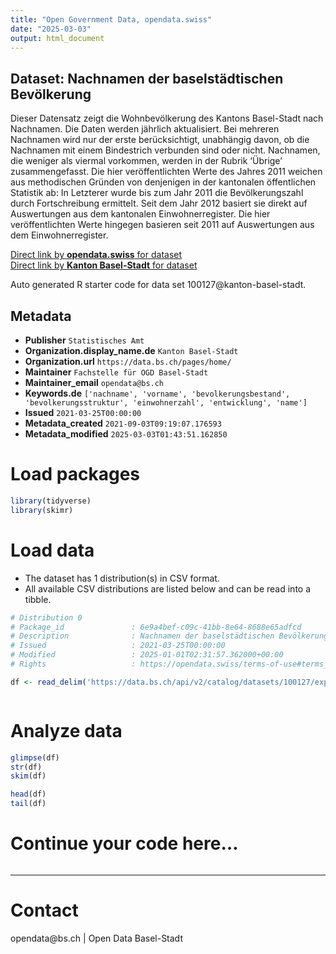 ```yaml
---
title: "Open Government Data, opendata.swiss"
date: "2025-03-03"
output: html_document
---
```


## Dataset: Nachnamen der baselstädtischen Bevölkerung

Dieser Datensatz zeigt die Wohnbevölkerung des Kantons Basel-Stadt nach Nachnamen. Die Daten werden jährlich aktualisiert. Bei mehreren Nachnamen wird nur der erste berücksichtigt, unabhängig davon, ob die Nachnamen mit einem Bindestrich verbunden sind oder nicht. Nachnamen, die weniger als viermal vorkommen, werden in der Rubrik 'Übrige' zusammengefasst. Die hier veröffentlichten Werte des Jahres 2011 weichen aus methodischen Gründen von denjenigen in der kantonalen öffentlichen Statistik ab: In Letzterer wurde bis zum Jahr 2011 die Bevölkerungszahl durch Fortschreibung ermittelt. Seit dem Jahr 2012 basiert sie direkt auf Auswertungen aus dem kantonalen Einwohnerregister. Die hier veröffentlichten Werte hingegen basieren seit 2011 auf Auswertungen aus dem Einwohnerregister.

[Direct link by **opendata.swiss** for dataset](https://opendata.swiss/de/dataset/nachnamen-der-baselstadtischen-bevolkerung)<br>
[Direct link by **Kanton Basel-Stadt** for dataset](https://data.bs.ch/explore/dataset/100127/)

Auto generated R starter code for data set 100127@kanton-basel-stadt.

## Metadata

- **Publisher** `Statistisches Amt`
- **Organization.display_name.de** `Kanton Basel-Stadt`
- **Organization.url** `https://data.bs.ch/pages/home/`
- **Maintainer** `Fachstelle für OGD Basel-Stadt`
- **Maintainer_email** `opendata@bs.ch`
- **Keywords.de** `['nachname', 'vorname', 'bevolkerungsbestand', 'bevolkerungsstruktur', 'einwohnerzahl', 'entwicklung', 'name']`
- **Issued** `2021-03-25T00:00:00`
- **Metadata_created** `2021-09-03T09:19:07.176593`
- **Metadata_modified** `2025-03-03T01:43:51.162850`


# Load packages

```r

library(tidyverse)
library(skimr)

```

# Load data

-   The dataset has 1 distribution(s) in CSV format.
-   All available CSV distributions are listed below and can be read into a tibble.

```r

# Distribution 0
# Package_id               : 6e9a4bef-c09c-41bb-8e64-8688e65adfcd
# Description              : Nachnamen der baselstädtischen Bevölkerung (csv)
# Issued                   : 2021-03-25T00:00:00
# Modified                 : 2025-01-01T02:31:57.362000+00:00
# Rights                   : https://opendata.swiss/terms-of-use#terms_by

df <- read_delim('https://data.bs.ch/api/v2/catalog/datasets/100127/exports/csv?use_labels=true')



```

# Analyze data

```r

glimpse(df)
str(df)
skim(df)

head(df)
tail(df)

```

# Continue your code here...

```r

```

------------------------------------------------------------------------

# Contact

opendata@bs.ch | Open Data Basel-Stadt
